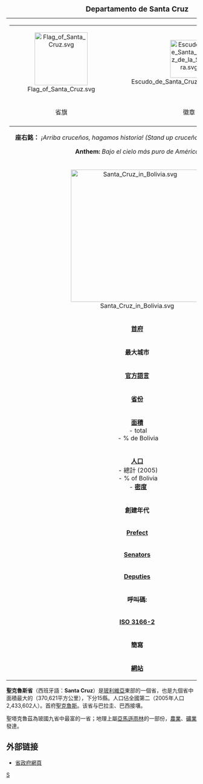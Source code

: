 {{unreferenced|time=2018-07-11T20:45:44+00:00}}
{{Link style|time=2015-12-12T04:12:45+00:00}}
{| border=1 align=right cellpadding=4 cellspacing=0 width=300 style="margin: 0 0 1em 1em; background: #f9f9f9; border: 1px #aaaaaa solid; border-collapse: collapse; font-size: 95%;"
|+ <big>'''Departamento de Santa Cruz'''</big>
|-
| align="center" colspan="2" |
{| border="0" cellpadding="2" cellspacing="0"
|-
| align="center" width="140" | [[File:Flag_of_Santa_Cruz.svg|140px]]
| align="center" width="140" | [[File:Escudo_de_Santa_Cruz_de_la_Sierra.svg|100px]]
|-
| align="center" width="140px" | 省旗
| align="center" width="140px" | 徽章
|-
|}
'''座右銘：''' ''¡Arriba cruceños, hagamos historia! (Stand up cruceños, let's make history!)''

'''Anthem:''' ''Bajo el cielo más puro de América''
|-
| bgcolor="silver" align="center" colspan="2" | [[File:Santa_Cruz_in_Bolivia.svg|350px]]
|-
| '''[[首府|首府]]''' || [[聖克魯斯_(玻利維亞)|聖克魯斯]]
|-
| '''最大城市''' || [[聖克魯斯_(玻利維亞)|聖克魯斯]]
|-
| '''[[官方語言|官方語言]]'''
| [[西班牙語|西班牙語]], [[Guaraní|Guaraní]]
|-
|'''[[省份|省份]]'''
|15
|-
| '''[[面積|面積]]'''<br /> - total<br /> - % de Bolivia
| [[:en:Ranked_list_of_Bolivian_departments#By_area|Place nº 1]]<br />[[1_E10_m2|370,621]] [[Square_kilometer|km²]]<br />33.74% 
|-
| '''[[人口|人口]]'''<br /> - 總計 (2005)<br /> - % of Bolivia<br /> - '''[[密度|密度]]'''
| [[:en:Ranked_list_of_Bolivian_departments#By_Population|Place nº 1]]<br />3,370,059<br />29.49%<br />7.16 hab./km² 
|-
| '''創建年代''' || 1826年7月23日
|-
| '''[[Prefect|Prefect]]''' || [[Ruben_Costas|Ruben Costas]] (APB)
|-
|''' [[:en:Senate_of_Bolivia|Senators]]'''
|Oscar Ortiz ([[:en:Democratic_and_Social_Power|PODEMOS]])
Jorge Agulera ([[:en:Democratic_and_Social_Power|PODEMOS]])
 
Guido Guardia ([[:en:Movement_towards_Socialism|MAS]])
|-
| '''[[:en:Chamber_of_Deputies_of_Bolivia|Deputies]]''' || 25 out of 130
|-
| '''呼叫碼:''' || + (591) 3
|-
| [[:en:ISO_3166-2:BO|'''ISO 3166-2''']] || BO-S
|-
| '''簡寫''' || SC
|-
|'''[[網站|網站]]'''
|https://web.archive.org/web/20101130174656/http://santacruz.gov.bo/
|} 
'''聖克魯斯省'''（西班牙語：'''Santa Cruz'''）是[[玻利維亞|玻利維亞]]東部的一個省，也是九個省中面積最大的（370,621平方公里），下分15縣。人口佔全國第二（2005年人口2,433,602人）。首府[[聖克魯斯_(玻利維亞)|聖克魯斯]]。该省与巴拉圭、巴西接壤。

聖塔克魯茲為玻國九省中最富的一省；地理上屬[[亞馬遜雨林|亞馬遜雨林]]的一部份，[[農業|農業]]、[[礦業|礦業]]發達。

== 外部链接 ==
* [https://web.archive.org/web/20101130174656/http://santacruz.gov.bo/ 省政府網頁]



{{玻利维亚行政区划}}

[[Category:玻利维亚行政区划|S]]